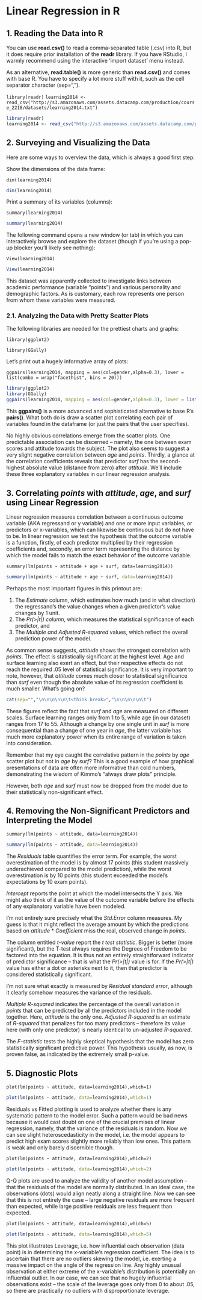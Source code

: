 # Linear Regression in R

## 1. Reading the Data into R

You can use **read.csv()** to read a comma-separated table (.csv) into R, but it does require prior installation of the __readr__ library. If you have RStudio, I warmly recommend using the interactive 'import dataset' menu instead.

As an alternative, **read.table()** is more generic than **read.csv()** and comes with base R. You have to specify a lot more stuff with it, such as the cell separator character (sep=","). 

`library(readr)`
`learning2014 <- read_csv("http://s3.amazonaws.com/assets.datacamp.com/production/course_2218/datasets/learning2014.txt")`

```r
library(readr)
learning2014 <- read_csv("http://s3.amazonaws.com/assets.datacamp.com/production/course_2218/datasets/learning2014.txt")
```

## 2. Surveying and Visualizing the Data

Here are some ways to overview the data, which is always a good first step:

Show the dimensions of the data frame:

`dim(learning2014)` 
```r
dim(learning2014)
```

Print a summary of its variables (columns):

`summary(learning2014)`
```r
summary(learning2014)
```

The following command opens a new window (or tab) in which you can interactively browse and explore the dataset (though if you're using a pop-up blocker you'll likely see nothing):

`View(learning2014)`

```r
View(learning2014)
```

This dataset was apparently collected to investigate links between academic performance (variable "points") and various personality and demographic factors. As is customary, each row represents one person from whom these variables were measured.

### 2.1. Analyzing the Data with Pretty Scatter Plots

The following libraries are needed for the prettiest charts and graphs:

`library(ggplot2)`

`library(GGally)`

Let's print out a hugely informative array of plots:

`ggpairs(learning2014, mapping = aes(col=gender,alpha=0.3), lower = list(combo = wrap("facethist", bins = 20)))`
```r
library(ggplot2)
library(GGally)
ggpairs(learning2014, mapping = aes(col=gender,alpha=0.3), lower = list(combo = wrap("facethist", bins = 20)))
```

This __ggpairs()__ is a more advanced and sophisticated alternative to base R's __pairs()__. What both do is draw a scatter plot correlating each pair of variables found in the dataframe (or just the pairs that the user specifies).

No highly obvious correlations emerge from the scatter plots. One predictable association can be discerned -- namely, the one between exam scores and attitude towards the subject. The plot also seems to suggest a very slight negative correlation between _age_ and _points_. Thirdly, a glance at the correlation coefficients reveals that predictor _surf_ has the second-highest absolute value (distance from zero) after _attitude_. We'll include these three explanatory variables in our linear regression analysis.

## 3. Correlating _points_ with _attitude_, _age_, and _surf_ using Linear Regression

Linear regression measures correlation between a continuous outcome variable (AKA regressand or y variable) and one or more input variables, or predictors or x-variables, which can likewise be continuous but do not have to be. In linear regression we test the hypothesis that the outcome variable is a function, firstly, of each predictor multiplied by their regression coefficients and, secondly, an error term representing the distance by which the model fails to match the exact behavior of the outcome variable.

`summary(lm(points ~ attitude + age + surf, data=learning2014))`
```r
summary(lm(points ~ attitude + age + surf, data=learning2014))
```

Perhaps the most important figures in this printout are:

1. The _Estimate_ column, which estimates how much (and in what direction) the regressand's the value changes when a given predictor's value changes by 1 unit.
2. The _Pr(>|t|) column_, which measures the statistical significance of each predictor, and 
3. The _Multiple and Adjusted R-squared_ values, which reflect the overall prediction power of the model.

As common sense suggests, _attitude_ shows the strongest correlation with _points_. The effect is statistically significant at the highest level. Age and surface learning also exert an effect, but their respective effects do not reach the required .05 level of statistical significance. It is very important to note, however, that _attitude_ comes much closer to statistical significance than _surf_ even though the absolute value of its regression coefficient is much smaller. What's going on? 

```r
cat(sep="","\n\n\n\n\n\t<think break>","\n\n\n\n\n\t")
```

These figures reflect the fact that _surf_ and _age_ are measured on different scales. Surface learning ranges only from 1 to 5, while age (in our dataset) ranges from 17 to 55. Although a change by one single unit in _surf_ is more consequential than a change of one year in _age_, the latter variable has much more explanatory power when its entire range of variation is taken into consideration. 

Remember that my eye caught the correlative pattern in the _points_ by _age_ scatter plot but not in _age_ by _surf_? This is a good example of how graphical presentations of data are often more informative than cold numbers, demonstrating the wisdom of Kimmo's "always draw plots" principle.

However, both _age_ and _surf_ must now be dropped from the model due to their statistically non-significant effect.

## 4. Removing the Non-Significant Predictors and Interpreting the Model

`summary(lm(points ~ attitude, data=learning2014))`
```r
summary(lm(points ~ attitude, data=learning2014))
```

The _Residuals_ table quantifies the error term. For example, the worst overestimation of the model is by almost 17 points (this student massively underachieved compared to the model prediction), while the worst overestimation is by 10 points (this student exceeded the model's expectations by 10 exam points).

_Intercept_ reports the point at which the model intersects the Y axis. We might also think of it as the value of the outcome variable before the effects of any explanatory variable have been modeled.

I'm not entirely sure precisely what the _Std.Error_ column measures. My guess is that it might reflect the average amount by which the predictions based on _attitude_ * _Coefficient_ miss the real, observed change in _points_.

The column entitled _t-value_ report the _t test statistic_. Bigger is better (more significant), but the T-test always requires the Degrees of Freedom to be factored into the equation. It is thus not an entirely straightforward indicator of predictor significance -- that is what the _Pr(>|t|)_ value is for. If the _Pr(>|t|)_ value has either a dot or asterisks next to it, then that predictor is considered statistically significant. 

I'm not sure what exactly is measured by _Residual standard error_, although it clearly somehow measures the variance of the residuals.

_Multiple R-squared_ indicates the percentage of the overall variation in _points_ that can be predicted by all the predictors included in the model together. Here, _attitude_ is the only one. _Adjusted R-squared_ is an estimate of _R-squared_ that penalizes for too many predictors -- therefore its value here (with only one predictor) is nearly identical to un-adjusted _R-squared_.

The _F-statistic_ tests the highly skeptical hypothesis that the model has zero statistically significant predictive power. This hypothesis usually, as now, is proven false, as indicated by the extremely small p-value.

## 5. Diagnostic Plots

`plot(lm(points ~ attitude, data=learning2014),which=1) `
```r
plot(lm(points ~ attitude, data=learning2014),which=1) 
```

Residuals vs Fitted plotting is used to analyze whether there is any systematic pattern to the model error. Such a pattern would be bad news because it would cast doubt on one of the crucial premises of linear regression, namely, that the variance of the residuals is random. Now we can see slight heteroscedasticity in the model, i.e. the model appears to predict high exam scores slightly more reliably than low ones. This pattern is weak and only barely discernible though.







`plot(lm(points ~ attitude, data=learning2014),which=2)`
```r
plot(lm(points ~ attitude, data=learning2014),which=2) 
```

Q-Q plots are used to analyze the validity of another model assumption -- that the residuals of the model are normally distributed. In an ideal case, the observations (dots) would align neatly along a straight line. Now we can see that this is not entirely the case -- large negative residuals are more frequent than expected, while large positive residuals are less frequent than expected.





`plot(lm(points ~ attitude, data=learning2014),which=5)`
```r
plot(lm(points ~ attitude, data=learning2014),which=5) 
```

This plot illustrates Leverage, i.e. how influential each observation (data point) is in determining the x-variable's regression coefficient. The idea is to ascertain that there are no outliers skewing the model, i.e. exerting a massive impact  on the angle of the regression line. Any highly unusual observation at either extreme of the x-variable's distribution is potentially an influential outlier. In our case, we can see that no hugely influential observations exist -- the scale of the leverage goes only from 0 to about .05, so there are practically no outliers with disproportionate leverage.